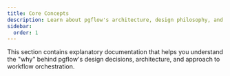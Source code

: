 ```yaml
---
title: Core Concepts
description: Learn about pgflow's architecture, design philosophy, and key concepts
sidebar:
  order: 1
---
```



This section contains explanatory documentation that helps you understand the "why" behind pgflow's design decisions, architecture, and approach to workflow orchestration.

<CardGrid>
  <LinkCard
    title="Flow DSL"
    description="How pgflow's TypeScript DSL works to create type-safe, data-driven workflows"
    href="/concepts/flow-dsl/"
  />
</CardGrid>
